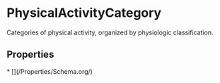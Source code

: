 # PhysicalActivityCategory

Categories of physical activity, organized by physiologic classification.

## Properties

<Grid>
* [](/Properties/Schema.org/)

</Grid>

